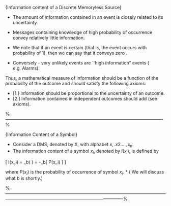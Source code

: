 {Information content of a Discrete Memoryless Source}

*  The amount of information contained in an event is closely related to its uncertainty.
*  Messages containing knowledge of high probability of occurrence convey relatively little information.

*  We note that if an event is certain (that is, the event occurs with probability of 1), then we can say that it conveys zero \textit{information}.

*  Conversely - very unlikely events are ``high information" events ( e.g. Alarms).


Thus, a mathematical measure of information should be a function of the probability of the outcome and should satisfy the following axioms:

* [1.] Information should be proportional to the uncertainty of an outcome.
* [2.] Information contained in independent outcomes should add (see axioms).



%----------------------------------------------------------------------------------------------------------%

{Information Content of a Symbol}


*  Consider a DMS, denoted by X, with alphabet ${x,.x2. ...,x_n}$.
*  The information content of a symbol
$x_l$, denoted by $I(x_i)$, is defined by

\[  I(x_i)  = \mbox{log}_b\left( \frac{1}{ P(x_i)}\right) =  -\mbox{log}_b[ P(x_i) ]  \]


where $P(x_i)$ is the probability of occurrence of symbol $x_i$. *  ( We will discuss what $b$ is shortly.)




%-------------------------------------------------------------------------------------------------------------------------------------------------------------------------------------------%
